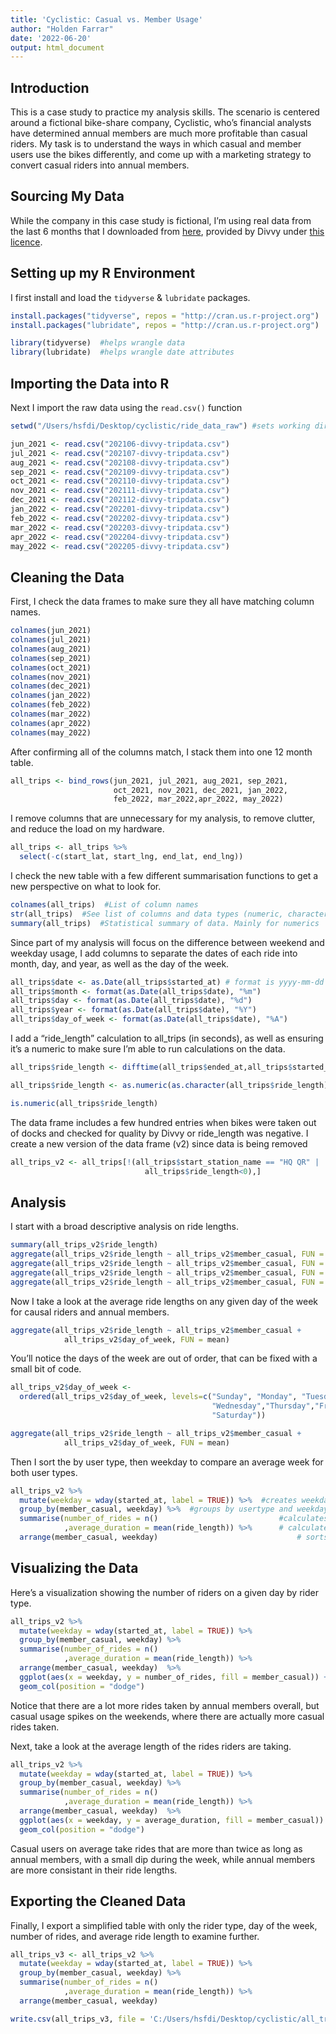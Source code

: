 ---
title: 'Cyclistic: Casual vs. Member Usage'
author: "Holden Farrar"
date: '2022-06-20'
output: html_document
---

## Introduction

This is a case study to practice my analysis skills. The scenario is centered around a fictional bike-share company, Cyclistic, who's financial analysts have determined annual members are much more profitable than casual riders. My task is to understand the ways in which casual and member users use the bikes differently, and come up with a marketing strategy to convert casual riders into annual members.

## Sourcing My Data

While the company in this case study is fictional, I'm using real data from the last 6 months that I downloaded from [here](https://divvy-tripdata.s3.amazonaws.com/index.html), provided by Divvy under [this licence](https://ride.divvybikes.com/data-license-agreement).

## Setting up my R Environment

I first install and load the `tidyverse` & `lubridate` packages.

```{r Environment, message=FALSE, warning=FALSE}
install.packages("tidyverse", repos = "http://cran.us.r-project.org")
install.packages("lubridate", repos = "http://cran.us.r-project.org")

library(tidyverse)  #helps wrangle data
library(lubridate)  #helps wrangle date attributes

```

## Importing the Data into R

Next I import the raw data using the `read.csv()` function

```{r Importing the Data, message=FALSE, warning=FALSE}
setwd("/Users/hsfdi/Desktop/cyclistic/ride_data_raw") #sets working directory

jun_2021 <- read.csv("202106-divvy-tripdata.csv")
jul_2021 <- read.csv("202107-divvy-tripdata.csv")
aug_2021 <- read.csv("202108-divvy-tripdata.csv")
sep_2021 <- read.csv("202109-divvy-tripdata.csv")
oct_2021 <- read.csv("202110-divvy-tripdata.csv")
nov_2021 <- read.csv("202111-divvy-tripdata.csv")
dec_2021 <- read.csv("202112-divvy-tripdata.csv")
jan_2022 <- read.csv("202201-divvy-tripdata.csv")
feb_2022 <- read.csv("202202-divvy-tripdata.csv")
mar_2022 <- read.csv("202203-divvy-tripdata.csv")
apr_2022 <- read.csv("202204-divvy-tripdata.csv")
may_2022 <- read.csv("202205-divvy-tripdata.csv")

```

## Cleaning the Data

First, I check the data frames to make sure they all have matching column names.

```{r Column names}
colnames(jun_2021)
colnames(jul_2021)
colnames(aug_2021)
colnames(sep_2021)
colnames(oct_2021)
colnames(nov_2021)
colnames(dec_2021)
colnames(jan_2022)
colnames(feb_2022)
colnames(mar_2022)
colnames(apr_2022)
colnames(may_2022)
```

After confirming all of the columns match, I stack them into one 12 month table.

```{r Stacking tables}
all_trips <- bind_rows(jun_2021, jul_2021, aug_2021, sep_2021,
                       oct_2021, nov_2021, dec_2021, jan_2022,
                       feb_2022, mar_2022,apr_2022, may_2022)
```

I remove columns that are unnecessary for my analysis, to remove clutter, and reduce the load on my hardware.

```{r Remove extra data, warning=FALSE}
all_trips <- all_trips %>% 
  select(-c(start_lat, start_lng, end_lat, end_lng))
```

I check the new table with a few different summarisation functions to get a new perspective on what to look for.

```{r Taking a fresh look}
colnames(all_trips)  #List of column names
str(all_trips)  #See list of columns and data types (numeric, character, etc)
summary(all_trips)  #Statistical summary of data. Mainly for numerics
```

Since part of my analysis will focus on the difference between weekend and weekday usage, I add columns to separate the dates of each ride into month, day, and year, as well as the day of the week.

```{r Adding Date Information}
all_trips$date <- as.Date(all_trips$started_at) # format is yyyy-mm-dd
all_trips$month <- format(as.Date(all_trips$date), "%m")
all_trips$day <- format(as.Date(all_trips$date), "%d")
all_trips$year <- format(as.Date(all_trips$date), "%Y")
all_trips$day_of_week <- format(as.Date(all_trips$date), "%A")
```

I add a "ride_length" calculation to all_trips (in seconds), as well as ensuring it's a numeric to make sure I'm able to run calculations on the data.

```{r Calculating ride lengths}
all_trips$ride_length <- difftime(all_trips$ended_at,all_trips$started_at)

all_trips$ride_length <- as.numeric(as.character(all_trips$ride_length))

is.numeric(all_trips$ride_length)
```

The data frame includes a few hundred entries when bikes were taken out of docks and checked for quality by Divvy or ride_length was negative. I create a new version of the data frame (v2) since data is being removed

```{r Removing inaccuarate data}
all_trips_v2 <- all_trips[!(all_trips$start_station_name == "HQ QR" | 
                              all_trips$ride_length<0),]
```

## Analysis

I start with a broad descriptive analysis on ride lengths.

```{r Descriptive analysis, echo=TRUE}
summary(all_trips_v2$ride_length)
aggregate(all_trips_v2$ride_length ~ all_trips_v2$member_casual, FUN = mean)
aggregate(all_trips_v2$ride_length ~ all_trips_v2$member_casual, FUN = median)
aggregate(all_trips_v2$ride_length ~ all_trips_v2$member_casual, FUN = max)
aggregate(all_trips_v2$ride_length ~ all_trips_v2$member_casual, FUN = min)
```

Now I take a look at the average ride lengths on any given day of the week for causal riders and annual members.

```{r Comparing days of the week}
aggregate(all_trips_v2$ride_length ~ all_trips_v2$member_casual + 
            all_trips_v2$day_of_week, FUN = mean)
```

You'll notice the days of the week are out of order, that can be fixed with a small bit of code.

```{r Correcting the day order}
all_trips_v2$day_of_week <- 
  ordered(all_trips_v2$day_of_week, levels=c("Sunday", "Monday", "Tuesday",
                                             "Wednesday","Thursday","Friday",
                                             "Saturday"))

aggregate(all_trips_v2$ride_length ~ all_trips_v2$member_casual + 
            all_trips_v2$day_of_week, FUN = mean)

```

Then I sort the by user type, then weekday to compare an average week for both user types.

```{r Weekdays vs. Weekends}
all_trips_v2 %>% 
  mutate(weekday = wday(started_at, label = TRUE)) %>%  #creates weekday field using wday()
  group_by(member_casual, weekday) %>%  #groups by usertype and weekday
  summarise(number_of_rides = n()							#calculates the number of rides and average duration 
            ,average_duration = mean(ride_length)) %>% 		# calculates the average duration
  arrange(member_casual, weekday)								# sorts
```

## Visualizing the Data

Here's a visualization showing the number of riders on a given day by rider type.

```{r Number of rides Viz}
all_trips_v2 %>% 
  mutate(weekday = wday(started_at, label = TRUE)) %>% 
  group_by(member_casual, weekday) %>% 
  summarise(number_of_rides = n()
            ,average_duration = mean(ride_length)) %>% 
  arrange(member_casual, weekday)  %>% 
  ggplot(aes(x = weekday, y = number_of_rides, fill = member_casual)) +
  geom_col(position = "dodge")
```

Notice that there are a lot more rides taken by annual members overall, but casual usage spikes on the weekends, where there are actually more casual rides taken.

Next, take a look at the average length of the rides riders are taking.

```{r Average ride length Viz}
all_trips_v2 %>% 
  mutate(weekday = wday(started_at, label = TRUE)) %>% 
  group_by(member_casual, weekday) %>% 
  summarise(number_of_rides = n()
            ,average_duration = mean(ride_length)) %>% 
  arrange(member_casual, weekday)  %>% 
  ggplot(aes(x = weekday, y = average_duration, fill = member_casual)) +
  geom_col(position = "dodge")
```

Casual users on average take rides that are more than twice as long as annual members, with a small dip during the week, while annual members are more consistant in their ride lengths.

## Exporting the Cleaned Data

Finally, I export a simplified table with only the rider type, day of the week, number of rides, and average ride length to examine further.

```{r Exporting}
all_trips_v3 <- all_trips_v2 %>% 
  mutate(weekday = wday(started_at, label = TRUE)) %>% 
  group_by(member_casual, weekday) %>% 
  summarise(number_of_rides = n()
            ,average_duration = mean(ride_length)) %>% 
  arrange(member_casual, weekday)

write.csv(all_trips_v3, file = 'C:/Users/hsfdi/Desktop/cyclistic/all_trips.csv')

```
